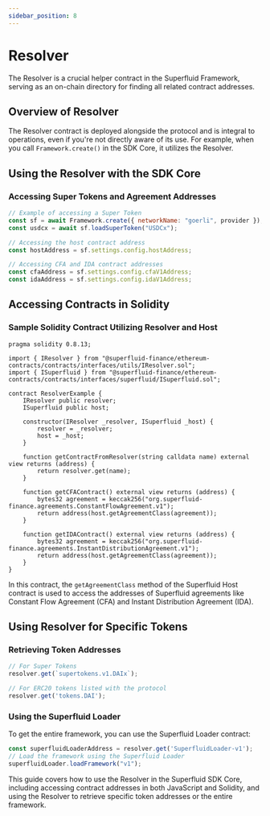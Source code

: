 ```yaml
---
sidebar_position: 8
---
```



# Resolver 

The Resolver is a crucial helper contract in the Superfluid Framework, serving as an on-chain directory for finding all related contract addresses. 

## Overview of Resolver

The Resolver contract is deployed alongside the protocol and is integral to operations, even if you're not directly aware of its use. For example, when you call `Framework.create()` in the SDK Core, it utilizes the Resolver.

## Using the Resolver with the SDK Core

### Accessing Super Tokens and Agreement Addresses

```javascript
// Example of accessing a Super Token
const sf = await Framework.create({ networkName: "goerli", provider });
const usdcx = await sf.loadSuperToken("USDCx");

// Accessing the host contract address
const hostAddress = sf.settings.config.hostAddress;

// Accessing CFA and IDA contract addresses
const cfaAddress = sf.settings.config.cfaV1Address;
const idaAddress = sf.settings.config.idaV1Address;
```

## Accessing Contracts in Solidity

### Sample Solidity Contract Utilizing Resolver and Host

```solidity
pragma solidity 0.8.13;

import { IResolver } from "@superfluid-finance/ethereum-contracts/contracts/interfaces/utils/IResolver.sol";
import { ISuperfluid } from "@superfluid-finance/ethereum-contracts/contracts/interfaces/superfluid/ISuperfluid.sol";

contract ResolverExample {
    IResolver public resolver;
    ISuperfluid public host;

    constructor(IResolver _resolver, ISuperfluid _host) {
        resolver = _resolver;
        host = _host;
    }

    function getContractFromResolver(string calldata name) external view returns (address) {
        return resolver.get(name);
    }

    function getCFAContract() external view returns (address) {
        bytes32 agreement = keccak256("org.superfluid-finance.agreements.ConstantFlowAgreement.v1");
        return address(host.getAgreementClass(agreement));
    }

    function getIDAContract() external view returns (address) {
        bytes32 agreement = keccak256("org.superfluid-finance.agreements.InstantDistributionAgreement.v1");
        return address(host.getAgreementClass(agreement));
    }
}
```

In this contract, the `getAgreementClass` method of the Superfluid Host contract is used to access the addresses of Superfluid agreements like Constant Flow Agreement (CFA) and Instant Distribution Agreement (IDA).

## Using Resolver for Specific Tokens

### Retrieving Token Addresses

```javascript
// For Super Tokens
resolver.get(`supertokens.v1.DAIx`);

// For ERC20 tokens listed with the protocol
resolver.get('tokens.DAI');
```

### Using the Superfluid Loader

To get the entire framework, you can use the Superfluid Loader contract:

```javascript
const superfluidLoaderAddress = resolver.get('SuperfluidLoader-v1');
// Load the framework using the Superfluid Loader
superfluidLoader.loadFramework("v1");
```

This guide covers how to use the Resolver in the Superfluid SDK Core, including accessing contract addresses in both JavaScript and Solidity, and using the Resolver to retrieve specific token addresses or the entire framework.